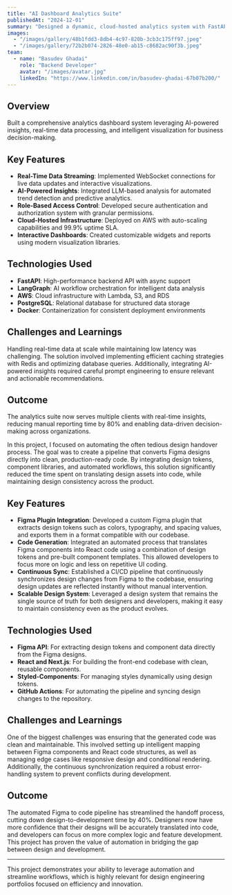 ```yaml
---
title: "AI Dashboard Analytics Suite"
publishedAt: "2024-12-01"
summary: "Designed a dynamic, cloud-hosted analytics system with FastAPI and LangGraph, featuring real-time data streaming and role-based dashboards for business intelligence."
images:
  - "/images/gallery/48b1fdd3-8db4-4c97-820b-3cb3c175ff97.jpeg"
  - "/images/gallery/72b2b074-2826-48e0-ab15-c8682ac90f3b.jpeg"
team:
  - name: "Basudev Ghadai"
    role: "Backend Developer"
    avatar: "/images/avatar.jpg"
    linkedIn: "https://www.linkedin.com/in/basudev-ghadai-67b07b200/"
---
```


## Overview

Built a comprehensive analytics dashboard system leveraging AI-powered insights, real-time data processing, and intelligent visualization for business decision-making.

## Key Features

- **Real-Time Data Streaming**: Implemented WebSocket connections for live data updates and interactive visualizations.
- **AI-Powered Insights**: Integrated LLM-based analysis for automated trend detection and predictive analytics.
- **Role-Based Access Control**: Developed secure authentication and authorization system with granular permissions.
- **Cloud-Hosted Infrastructure**: Deployed on AWS with auto-scaling capabilities and 99.9% uptime SLA.
- **Interactive Dashboards**: Created customizable widgets and reports using modern visualization libraries.

## Technologies Used

- **FastAPI**: High-performance backend API with async support
- **LangGraph**: AI workflow orchestration for intelligent data analysis
- **AWS**: Cloud infrastructure with Lambda, S3, and RDS
- **PostgreSQL**: Relational database for structured data storage
- **Docker**: Containerization for consistent deployment environments

## Challenges and Learnings

Handling real-time data at scale while maintaining low latency was challenging. The solution involved implementing efficient caching strategies with Redis and optimizing database queries. Additionally, integrating AI-powered insights required careful prompt engineering to ensure relevant and actionable recommendations.

## Outcome

The analytics suite now serves multiple clients with real-time insights, reducing manual reporting time by 80% and enabling data-driven decision-making across organizations.

In this project, I focused on automating the often tedious design handover process. The goal was to create a pipeline that converts Figma designs directly into clean, production-ready code. By integrating design tokens, component libraries, and automated workflows, this solution significantly reduced the time spent on translating design assets into code, while maintaining design consistency across the product.

## Key Features

- **Figma Plugin Integration**: Developed a custom Figma plugin that extracts design tokens such as colors, typography, and spacing values, and exports them in a format compatible with our codebase.
- **Code Generation**: Integrated an automated process that translates Figma components into React code using a combination of design tokens and pre-built component templates. This allowed developers to focus more on logic and less on repetitive UI coding.
- **Continuous Sync**: Established a CI/CD pipeline that continuously synchronizes design changes from Figma to the codebase, ensuring design updates are reflected instantly without manual intervention.
- **Scalable Design System**: Leveraged a design system that remains the single source of truth for both designers and developers, making it easy to maintain consistency even as the product evolves.

## Technologies Used

- **Figma API**: For extracting design tokens and component data directly from the Figma designs.
- **React and Next.js**: For building the front-end codebase with clean, reusable components.
- **Styled-Components**: For managing styles dynamically using design tokens.
- **GitHub Actions**: For automating the pipeline and syncing design changes to the repository.

## Challenges and Learnings

One of the biggest challenges was ensuring that the generated code was clean and maintainable. This involved setting up intelligent mapping between Figma components and React code structures, as well as managing edge cases like responsive design and conditional rendering. Additionally, the continuous synchronization required a robust error-handling system to prevent conflicts during development.

## Outcome

The automated Figma to code pipeline has streamlined the handoff process, cutting down design-to-development time by 40%. Designers now have more confidence that their designs will be accurately translated into code, and developers can focus on more complex logic and feature development. This project has proven the value of automation in bridging the gap between design and development.

---

This project demonstrates your ability to leverage automation and streamline workflows, which is highly relevant for design engineering portfolios focused on efficiency and innovation.